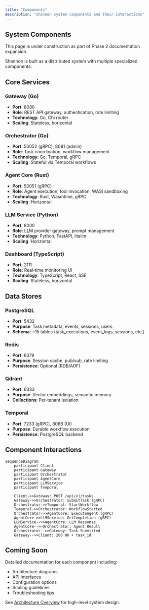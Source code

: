 ```yaml
---
title: "Components"
description: "Shannon system components and their interactions"
---
```


## System Components

<Note>
This page is under construction as part of Phase 2 documentation expansion.
</Note>

Shannon is built as a distributed system with multiple specialized components:

## Core Services

### Gateway (Go)
- **Port**: 8080
- **Role**: REST API gateway, authentication, rate limiting
- **Technology**: Go, Chi router
- **Scaling**: Stateless, horizontal

### Orchestrator (Go)
- **Port**: 50052 (gRPC), 8081 (admin)
- **Role**: Task coordination, workflow management
- **Technology**: Go, Temporal, gRPC
- **Scaling**: Stateful via Temporal workflows

### Agent Core (Rust)
- **Port**: 50051 (gRPC)
- **Role**: Agent execution, tool invocation, WASI sandboxing
- **Technology**: Rust, Wasmtime, gRPC
- **Scaling**: Horizontal

### LLM Service (Python)
- **Port**: 8000
- **Role**: LLM provider gateway, prompt management
- **Technology**: Python, FastAPI, litellm
- **Scaling**: Horizontal

### Dashboard (TypeScript)
- **Port**: 2111
- **Role**: Real-time monitoring UI
- **Technology**: TypeScript, React, SSE
- **Scaling**: Stateless, horizontal

## Data Stores

### PostgreSQL
- **Port**: 5432
- **Purpose**: Task metadata, events, sessions, users
- **Schema**: ~15 tables (task_executions, event_logs, sessions, etc.)

### Redis
- **Port**: 6379
- **Purpose**: Session cache, pub/sub, rate limiting
- **Persistence**: Optional (RDB/AOF)

### Qdrant
- **Port**: 6333
- **Purpose**: Vector embeddings, semantic memory
- **Collections**: Per-tenant isolation

### Temporal
- **Port**: 7233 (gRPC), 8088 (UI)
- **Purpose**: Durable workflow execution
- **Persistence**: PostgreSQL backend

## Component Interactions

```mermaid
sequenceDiagram
    participant Client
    participant Gateway
    participant Orchestrator
    participant AgentCore
    participant LLMService
    participant Temporal

    Client->>Gateway: POST /api/v1/tasks
    Gateway->>Orchestrator: SubmitTask (gRPC)
    Orchestrator->>Temporal: StartWorkflow
    Temporal->>Orchestrator: WorkflowStarted
    Orchestrator->>AgentCore: ExecuteAgent (gRPC)
    AgentCore->>LLMService: GetCompletion (gRPC)
    LLMService-->>AgentCore: LLM Response
    AgentCore-->>Orchestrator: Agent Result
    Orchestrator-->>Gateway: Task Submitted
    Gateway-->>Client: 200 OK + task_id
```

## Coming Soon

Detailed documentation for each component including:
- Architecture diagrams
- API interfaces
- Configuration options
- Scaling guidelines
- Troubleshooting tips

See [Architecture Overview](/en/architecture/overview) for high-level system design.
